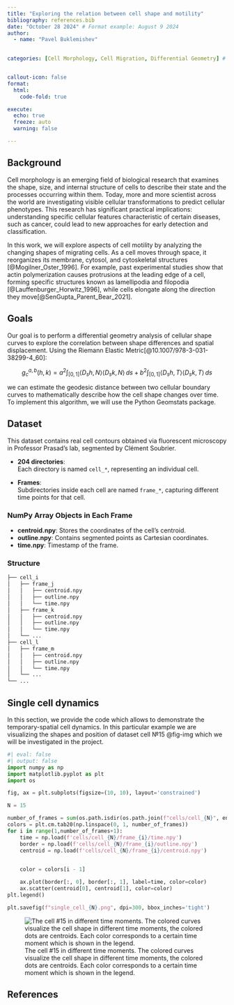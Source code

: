 ```yaml
---
title: "Exploring the relation between cell shape and motility"
bibliography: references.bib
date: "October 28 2024" # Format example: August 9 2024
author:
  - name: "Pavel Buklemishev" 

  
categories: [Cell Morphology, Cell Migration, Differential Geometry] # 


callout-icon: false
format:
  html:
    code-fold: true

execute:
  echo: true
  freeze: auto
  warning: false

---
```


## Background
Cell morphology is an emerging field of biological research that examines the shape, size, and internal structure of cells to describe their state and the processes occurring within them. Today, more and more scientist across the world are investigating visible cellular transformations to predict cellular phenotypes. This research has significant practical implications: understanding specific cellular features characteristic of certain diseases, such as cancer, could lead to new approaches for early detection and classification.

In this work, we will explore aspects of cell motility by analyzing the changing shapes of migrating cells. As a cell moves through space, it reorganizes its membrane, cytosol, and cytoskeletal structures [@Mogilner_Oster_1996]. For example, past experimental studies show that actin polymerization causes protrusions at the leading edge of a cell, forming specific structures known as lamellipodia and filopodia [@Lauffenburger_Horwitz_1996], while cells elongate along the direction they move[@SenGupta_Parent_Bear_2021]. 

## Goals
Our goal is to perform a differential geometry analysis of cellular shape curves to explore the correlation between shape differences and spatial displacement. Using the Riemann Elastic Metric[@10.1007/978-3-031-38299-4_60]:

$$ 
g_c^{a, b}(h, k) = a^2 \int_{[0,1]} \langle D_s h, N \rangle \langle D_s k, N \rangle \, ds 
+ b^2 \int_{[0,1]} \langle D_s h, T \rangle \langle D_s k, T \rangle \, ds 
$$


we can estimate the geodesic distance between two cellular boundary curves to mathematically describe how the cell shape changes over time. To implement this algorithm, we will use the Python Geomstats package.


## Dataset

This dataset contains real cell contours obtained via fluorescent microscopy in Professor Prasad's lab, segmented by Clément Soubrier. 

- **204 directories**:  
  Each directory is named `cell_*`, representing an individual cell.  

- **Frames**:  
  Subdirectories inside each cell are named `frame_*`, capturing different time points for that cell.  

### NumPy Array Objects in Each Frame  
- **centroid.npy**: Stores the coordinates of the cell's centroid.  
- **outline.npy**: Contains segmented points as Cartesian coordinates.  
- **time.npy**: Timestamp of the frame.

### Structure  

```bash
├── cell_i
│   ├── frame_j
│   │   ├── centroid.npy
│   │   ├── outline.npy
│   │   └── time.npy
│   ├── frame_k
│   │   ├── centroid.npy
│   │   ├── outline.npy
│   │   └── time.npy
│   └── ...
├── cell_l
│   ├── frame_m
│   │   ├── centroid.npy
│   │   ├── outline.npy
│   │   └── time.npy
│   └── ...
└── ...
```
<!--
![](img/all_cells.png){ width=65% style="display: block; margin-left: auto; margin-right: auto;" }
-->

## Single cell dynamics

In this section, we provide the code which allows to demonstrate the temporary-spatial cell dynamics. In this particular example we are visualizing the shapes and position of dataset cell №15 @fig-img which we will be investigated in the project.

```python
#| eval: false
#| output: false
import numpy as np
import matplotlib.pyplot as plt
import os

fig, ax = plt.subplots(figsize=(10, 10), layout='constrained')

N = 15

number_of_frames = sum(os.path.isdir(os.path.join(f"cells/cell_{N}", entry)) for entry in os.listdir(f"cells/cell_{N}"))
colors = plt.cm.tab20(np.linspace(0, 1, number_of_frames))
for i in range(1,number_of_frames+1):
    time = np.load(f'cells/cell_{N}/frame_{i}/time.npy')
    border = np.load(f'cells/cell_{N}/frame_{i}/outline.npy')
    centroid = np.load(f'cells/cell_{N}/frame_{i}/centroid.npy')

    
    color = colors[i - 1]

    ax.plot(border[:, 0], border[:, 1], label=time, color=color)
    ax.scatter(centroid[0], centroid[1], color=color)
plt.legend()    

plt.savefig(f"single_cell_{N}.png", dpi=300, bbox_inches='tight')

```

![The cell #15 in different time moments. The colored curves visualize the cell shape in different time moments, the colored dots are centroids. Each color corresponds to a certain time moment which is shown in the legend.](img/single_cell_15.png){#fig-img}
 


## References

::: {#refs}
:::
